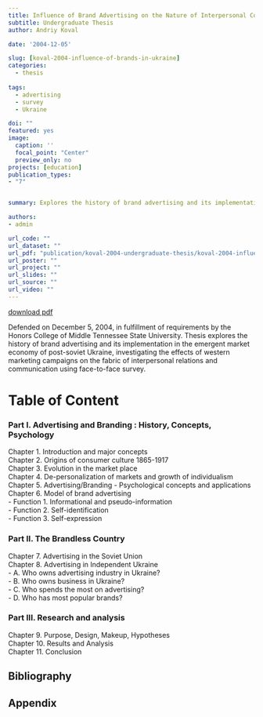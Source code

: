 ```yaml
---
title: Influence of Brand Advertising on the Nature of Interpersonal Communication in Ukrainian Society
subtitle: Undergraduate Thesis
author: Andriy Koval

date: '2004-12-05'

slug: [koval-2004-influence-of-brands-in-ukraine]
categories:
  - thesis
  
tags:
  - advertising
  - survey
  - Ukraine

doi: ""
featured: yes
image: 
  caption: ''
  focal_point: "Center"
  preview_only: no
projects: [education]
publication_types:
- "7"


summary: Explores the history of brand advertising and its implementation in the emergence market economy of post-soviet Ukraine, specifically the effects of western marketing campaigns on the fabric of interpersonal relations and communication. 

authors:
- admin

url_code: ""
url_dataset: ""
url_pdf: "publication/koval-2004-undergraduate-thesis/koval-2004-influences-of-brands-in-ukraine.pdf"
url_poster: ""
url_project: ""
url_slides: ""
url_source: ""
url_video: ""
---
```

[download pdf](koval-2004-influences-of-brands-in-ukraine.pdf)

Defended on December 5, 2004, in fulfillment of requirements by the Honors College of Middle Tennessee State University. Thesis explores the history of brand advertising and its implementation in the emergent market economy of post-soviet Ukraine, investigating the effects of western marketing campaigns on the fabric of interpersonal relations and communication using face-to-face survey. 

# Table of Content

### Part I.  Advertising and Branding : History, Concepts, Psychology

Chapter 1. Introduction and major concepts  
Chapter 2. Origins of consumer culture 1865-1917  
Chapter 3. Evolution in the market place  
Chapter 4. De-personalization of markets and growth of individualism  
Chapter 5. Advertising/Branding - Psychological concepts and applications  
Chapter 6. Model of brand advertising  
  - Function 1. Informational and pseudo-information  
  - Function 2. Self-identification  
  - Function 3. Self-expression  

### Part II. The Brandless Country

Chapter 7. Advertising in the Soviet Union  
Chapter 8. Advertising in Independent Ukraine  
  - A. Who owns advertising industry in Ukraine?  
  - B. Who owns business in Ukraine?  
  - C. Who spends the most on advertising?  
  - D. Who has most popular brands?	  

### Part III. Research and analysis 

Chapter 9. Purpose, Design, Makeup, Hypotheses  
Chapter 10. Results and Analysis  
Chapter 11. Conclusion  

## Bibliography

## Appendix






